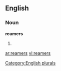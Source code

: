 ==English==

===Noun===
'''reamers'''

# {{plural of|[[reamer]]}}

[[Category:English plurals]]

[[ar:reamers]]
[[vi:reamers]]